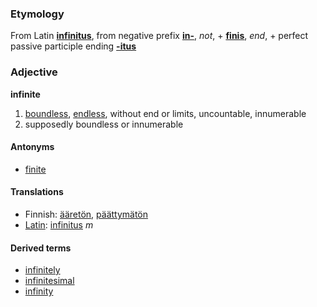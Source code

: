 ===Etymology===
From Latin '''[[infinitus]]''', from negative prefix '''[[in-]]''', ''not'', + '''[[finis]]''', ''end'', + perfect passive participle ending '''[[-itus]]'''

===Adjective===
'''infinite'''

# [[boundless]], [[endless]], without end or limits, uncountable, innumerable
# supposedly boundless or innumerable

====Antonyms====
*[[finite]]

====Translations====
*Finnish: [[ääretön]], [[päättymätön]]
*[[Latin]]: [[infinitus]] ''m''

====Derived terms====
*[[infinitely]]
*[[infinitesimal]]
*[[infinity]]